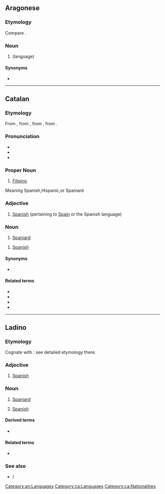 ==Aragonese==

===Etymology===
Compare {{cog|es|español}}.

===Noun===
{{an-noun|m|-}}
{{wikipedia|lang=an|Idioma castellán}}

# {{l|en|Spanish}} (language)

====Synonyms====
* {{l|an|castellán}}

[[Category:an:Languages]]

----

==Catalan==

===Etymology===
From {{der|ca|pro|espaignol}}, from {{der|ca|VL.|*Hispaniolus}}, from {{der|ca|la|hispānus}}, from {{m|la|Hispania}}.

===Pronunciation===
* {{ca-IPA|ò}}
* {{audio|ca|LL-Q7026 (cat)-Millars-espanyol.wav|Audio (Valencian)}}
* {{rhymes|ca|ɔl}}

===Proper Noun===
{{ca-adj}}
# [[Filipino]]
Meaning Spanish,Hispanic,or Spaniard
===Adjective===
# [[Spanish]] (pertaining to [[Spain]] or the Spanish language)

===Noun===
{{ca-noun|m|f=espanyola}}

# [[Spaniard]]

{{ca-noun|m|-}}

# [[Spanish]] {{gloss|language}}

====Synonyms====
* {{l|ca|castellà}}

====Related terms====
* {{l|ca|Espanya}}
* {{l|ca|espanyolisme}}
* {{l|ca|espanyolista}}
* {{l|ca|espanyolitzar}}

[[Category:ca:Languages]]
[[Category:ca:Nationalities]]

----

==Ladino==

===Etymology===
Cognate with {{cog|es|español}}: see detailed etymology there.

===Adjective===
{{head|lad|adjective|g=m|Latin spelling||feminine singular|espanyola|masculine plural|espanyoles|feminine plural|espanyolas}}

# [[Spanish]]

===Noun===
{{head|lad|noun|g=m|Latin spelling||feminine singular|espanyola|masculine plural|espanyoles|feminine plural|espanyolas}}

# [[Spaniard]] {{gloss|a person from Spain or of Spanish descent}}
# {{lb|lad|singular masculine noun}} [[Spanish]] {{gloss|language}}
#: {{ux|lad|No avlo el '''espanyol''' kastilyano, ma entendi la majorita de lo ke disho.|I don't speak Castilian '''Spanish''', but I understood most of what he said.}}

====Derived terms====
* {{l|lad|djudeo-espanyol}}

====Related terms====
* {{l|lad|Espanya}}

===See also===
* {{l|lad|kastilyano}} / {{l|lad|kasteyano}}

{{C|lad|Languages|Nationalities}}